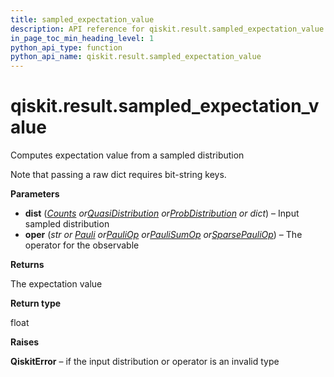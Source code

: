 ```yaml
---
title: sampled_expectation_value
description: API reference for qiskit.result.sampled_expectation_value
in_page_toc_min_heading_level: 1
python_api_type: function
python_api_name: qiskit.result.sampled_expectation_value
---
```


<span id="qiskit-result-sampled-expectation-value" />

# qiskit.result.sampled\_expectation\_value

<Function id="qiskit.result.sampled_expectation_value" isDedicatedPage={true} github="https://github.com/qiskit/qiskit/tree/stable/0.22/qiskit/result/sampled_expval.py" signature="sampled_expectation_value(dist, oper)">
  Computes expectation value from a sampled distribution

  Note that passing a raw dict requires bit-string keys.

  **Parameters**

  *   **dist** ([*Counts*](qiskit.result.Counts "qiskit.result.Counts")  *or*[*QuasiDistribution*](qiskit.result.QuasiDistribution "qiskit.result.QuasiDistribution")  *or*[*ProbDistribution*](qiskit.result.ProbDistribution "qiskit.result.ProbDistribution") *or dict*) – Input sampled distribution
  *   **oper** (*str or* [*Pauli*](qiskit.quantum_info.Pauli "qiskit.quantum_info.Pauli")  *or*[*PauliOp*](qiskit.opflow.primitive_ops.PauliOp "qiskit.opflow.primitive_ops.PauliOp")  *or*[*PauliSumOp*](qiskit.opflow.primitive_ops.PauliSumOp "qiskit.opflow.primitive_ops.PauliSumOp")  *or*[*SparsePauliOp*](qiskit.quantum_info.SparsePauliOp "qiskit.quantum_info.SparsePauliOp")) – The operator for the observable

  **Returns**

  The expectation value

  **Return type**

  float

  **Raises**

  **QiskitError** – if the input distribution or operator is an invalid type
</Function>

